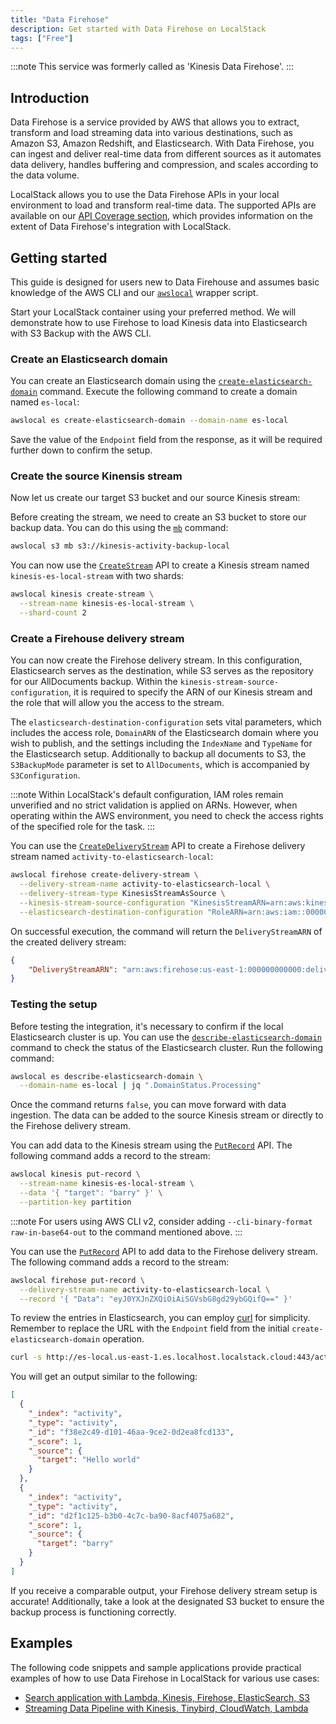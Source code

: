 ```yaml
---
title: "Data Firehose"
description: Get started with Data Firehose on LocalStack
tags: ["Free"]
---
```


:::note
This service was formerly called as 'Kinesis Data Firehose'.
:::

## Introduction

Data Firehose is a service provided by AWS that allows you to extract, transform and load streaming data into various destinations, such as Amazon S3, Amazon Redshift, and Elasticsearch.
With Data Firehose, you can ingest and deliver real-time data from different sources as it automates data delivery, handles buffering and compression, and scales according to the data volume.

LocalStack allows you to use the Data Firehose APIs in your local environment to load and transform real-time data.
The supported APIs are available on our [API Coverage section](#api-coverage), which provides information on the extent of Data Firehose's integration with LocalStack.

## Getting started

This guide is designed for users new to Data Firehouse and assumes basic knowledge of the AWS CLI and our [`awslocal`](https://github.com/localstack/awscli-local) wrapper script.

Start your LocalStack container using your preferred method.
We will demonstrate how to use Firehose to load Kinesis data into Elasticsearch with S3 Backup with the AWS CLI.

### Create an Elasticsearch domain

You can create an Elasticsearch domain using the [`create-elasticsearch-domain`](https://docs.aws.amazon.com/cli/latest/reference/es/create-elasticsearch-domain.html) command.
Execute the following command to create a domain named `es-local`:

```bash
awslocal es create-elasticsearch-domain --domain-name es-local
```

Save the value of the `Endpoint` field from the response, as it will be required further down to confirm the setup.

### Create the source Kinensis stream

Now let us create our target S3 bucket and our source Kinesis stream:

Before creating the stream, we need to create an S3 bucket to store our backup data.
You can do this using the [`mb`](https://docs.aws.amazon.com/cli/latest/reference/s3/mb.html) command:

```bash
awslocal s3 mb s3://kinesis-activity-backup-local
```

You can now use the [`CreateStream`](https://docs.aws.amazon.com/kinesis/latest/APIReference/API_CreateStream.html) API to create a Kinesis stream named `kinesis-es-local-stream` with two shards:

```bash
awslocal kinesis create-stream \
  --stream-name kinesis-es-local-stream \
  --shard-count 2
```

### Create a Firehouse delivery stream

You can now create the Firehose delivery stream.
In this configuration, Elasticsearch serves as the destination, while S3 serves as the repository for our AllDocuments backup.
Within the `kinesis-stream-source-configuration`, it is required to specify the ARN of our Kinesis stream and the role that will allow you the access to the stream.

The `elasticsearch-destination-configuration` sets vital parameters, which includes the access role, `DomainARN` of the Elasticsearch domain where you wish to publish, and the settings including the `IndexName` and `TypeName` for the Elasticsearch setup.
Additionally to backup all documents to S3, the `S3BackupMode` parameter is set to `AllDocuments`, which is accompanied by `S3Configuration`.

:::note
Within LocalStack's default configuration, IAM roles remain unverified and no strict validation is applied on ARNs.
However, when operating within the AWS environment, you need to check the access rights of the specified role for the task.
:::

You can use the [`CreateDeliveryStream`](https://docs.aws.amazon.com/firehose/latest/APIReference/API_CreateDeliveryStream.html) API to create a Firehose delivery stream named `activity-to-elasticsearch-local`:

```bash
awslocal firehose create-delivery-stream \
  --delivery-stream-name activity-to-elasticsearch-local \
  --delivery-stream-type KinesisStreamAsSource \
  --kinesis-stream-source-configuration "KinesisStreamARN=arn:aws:kinesis:us-east-1:000000000000:stream/kinesis-es-local-stream,RoleARN=arn:aws:iam::000000000000:role/Firehose-Reader-Role" \
  --elasticsearch-destination-configuration "RoleARN=arn:aws:iam::000000000000:role/Firehose-Reader-Role,DomainARN=arn:aws:es:us-east-1:000000000000:domain/es-local,IndexName=activity,TypeName=activity,S3BackupMode=AllDocuments,S3Configuration={RoleARN=arn:aws:iam::000000000000:role/Firehose-Reader-Role,BucketARN=arn:aws:s3:::kinesis-activity-backup-local}"
```

On successful execution, the command will return the `DeliveryStreamARN` of the created delivery stream:

```json
{
    "DeliveryStreamARN": "arn:aws:firehose:us-east-1:000000000000:deliverystream/activity-to-elasticsearch-local"
}
```

### Testing the setup

Before testing the integration, it's necessary to confirm if the local Elasticsearch cluster is up.
You can use the [`describe-elasticsearch-domain`](https://docs.aws.amazon.com/cli/latest/reference/es/describe-elasticsearch-domain.html) command to check the status of the Elasticsearch cluster.
Run the following command:

```bash
awslocal es describe-elasticsearch-domain \
  --domain-name es-local | jq ".DomainStatus.Processing"
```

Once the command returns `false`, you can move forward with data ingestion.
The data can be added to the source Kinesis stream or directly to the Firehose delivery stream.

You can add data to the Kinesis stream using the [`PutRecord`](https://docs.aws.amazon.com/kinesis/latest/APIReference/API_PutRecord.html) API.
The following command adds a record to the stream:

```bash
awslocal kinesis put-record \
  --stream-name kinesis-es-local-stream \
  --data '{ "target": "barry" }' \
  --partition-key partition
```

:::note
For users using AWS CLI v2, consider adding `--cli-binary-format raw-in-base64-out` to the command mentioned above.
:::

You can use the [`PutRecord`](https://docs.aws.amazon.com/firehose/latest/APIReference/API_PutRecord.html) API to add data to the Firehose delivery stream.
The following command adds a record to the stream:

```bash
awslocal firehose put-record \
  --delivery-stream-name activity-to-elasticsearch-local \
  --record '{ "Data": "eyJ0YXJnZXQiOiAiSGVsbG8gd29ybGQifQ==" }'
```

To review the entries in Elasticsearch, you can employ [curl](https://curl.se/) for simplicity.
Remember to replace the URL with the `Endpoint` field from the initial `create-elasticsearch-domain` operation.

```bash
curl -s http://es-local.us-east-1.es.localhost.localstack.cloud:443/activity/_search | jq '.hits.hits'
```

You will get an output similar to the following:

```json
[
  {
    "_index": "activity",
    "_type": "activity",
    "_id": "f38e2c49-d101-46aa-9ce2-0d2ea8fcd133",
    "_score": 1,
    "_source": {
      "target": "Hello world"
    }
  },
  {
    "_index": "activity",
    "_type": "activity",
    "_id": "d2f1c125-b3b0-4c7c-ba90-8acf4075a682",
    "_score": 1,
    "_source": {
      "target": "barry"
    }
  }
]
```

If you receive a comparable output, your Firehose delivery stream setup is accurate!
Additionally, take a look at the designated S3 bucket to ensure the backup process is functioning correctly.

## Examples

The following code snippets and sample applications provide practical examples of how to use Data Firehose in LocalStack for various use cases:

- [Search application with Lambda, Kinesis, Firehose, ElasticSearch, S3](https://github.com/localstack/sample-fuzzy-movie-search-lambda-kinesis-elasticsearch)
- [Streaming Data Pipeline with Kinesis, Tinybird, CloudWatch, Lambda](https://github.com/localstack/serverless-streaming-data-pipeline)
